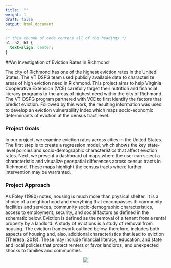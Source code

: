 ```yaml
---
title:  ""
weight: 1
draft: false
output: html_document
---
```

```css
/* this chunnk of code centers all of the headings */
h1, h2, h3 {
  text-align: center;
}
```

##An Investigation of Eviction Rates in Richmond

The city of Richmond has one of the highest eviction rates in the United States. The VT DSPG team used publicly available data to characterize areas of high eviction need in Richmond. This project aims to help Virginia Cooperative Extension (VCE) carefully target their nutrition and financial literacy programs to the areas of highest need within the city of Richmond. The VT-DSPG program partnered with VCE to first identify the factors that predict eviction. Followed by this work, the resulting information was used to develop an eviction vulnerability index which maps socio-economic determinants of eviction at the census tract level.

### Project Goals


In our project, we examine eviction rates across cities in the United States. The first step is to create a regression model, which shows the key state-level policies and socio-demographic characteristics that affect eviction rates. Next, we present a dashboard of maps where the user can select a characteristic and visualize geospatial differences across census tracts in Richmond. These maps highlight the census tracts where further intervention may be warranted. 


### Project Approach

As Foley (1980) notes, housing is much more than physical shelter. It is a choice of a neighborhood and everything that encompasses it: community facilities and services, community socio-demographic characteristics, access to employment, security, and social factors as defined in the schematic below. Eviction is defined as the removal of a tenant from a rental property by a landlord. A study of evictions is a study of removal from housing. The eviction framework outlined below, therefore, includes both aspects of housing and, also, additional characteristics that lead to eviction (Theresa, 2018). These may include financial literacy, education, and state and local policies that protect renters or favor landlords, and unexpected shocks to families and communities.

<center>
 ![](/overview/evictioncartoon.jpg)
 </center>
 

 
